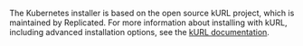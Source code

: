 The Kubernetes installer is based on the open source kURL project, which is maintained by Replicated. For more information about installing with kURL, including advanced installation options, see the [kURL documentation](https://kurl.sh/docs/introduction/).